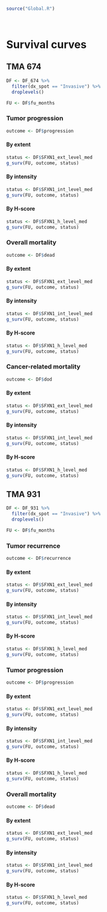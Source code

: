 ```r
source("Global.R")
```

\   

# Survival curves {.tabset .tabset-pills .tabset-fade}
## TMA 674 {.tabset .tabset-pills .tabset-fade}
```r
DF <- DF_674 %>% 
  filter(dx_spot == "Invasive") %>% 
  droplevels()

FU <- DF$fu_months
```

### Tumor progression {.tabset .tabset-pills .tabset-fade}
```r
outcome <- DF$progression
```

#### By extent
```r
status <- DF$SFXN1_ext_level_med
g_surv(FU, outcome, status)
```

#### By intensity
```r
status <- DF$SFXN1_int_level_med
g_surv(FU, outcome, status)
```

#### By H-score
```r
status <- DF$SFXN1_h_level_med
g_surv(FU, outcome, status)
```

### Overall mortality {.tabset .tabset-pills .tabset-fade}
```r
outcome <- DF$dead
```

#### By extent
```r
status <- DF$SFXN1_ext_level_med
g_surv(FU, outcome, status)
```

#### By intensity
```r
status <- DF$SFXN1_int_level_med
g_surv(FU, outcome, status)
```

#### By H-score
```r
status <- DF$SFXN1_h_level_med
g_surv(FU, outcome, status)
```

### Cancer-related mortality {.tabset .tabset-pills .tabset-fade}
```r
outcome <- DF$dod
```

#### By extent
```r
status <- DF$SFXN1_ext_level_med
g_surv(FU, outcome, status)
```

#### By intensity
```r
status <- DF$SFXN1_int_level_med
g_surv(FU, outcome, status)
```

#### By H-score
```r
status <- DF$SFXN1_h_level_med
g_surv(FU, outcome, status)
```

## TMA 931 {.tabset .tabset-pills .tabset-fade}
```r
DF <- DF_931 %>% 
  filter(dx_spot == "Invasive") %>% 
  droplevels()

FU <- DF$fu_months
```

### Tumor recurrence {.tabset .tabset-pills .tabset-fade}
```r
outcome <- DF$recurrence
```

#### By extent
```r
status <- DF$SFXN1_ext_level_med
g_surv(FU, outcome, status)
```

#### By intensity
```r
status <- DF$SFXN1_int_level_med
g_surv(FU, outcome, status)
```

#### By H-score
```r
status <- DF$SFXN1_h_level_med
g_surv(FU, outcome, status)
```

### Tumor progression {.tabset .tabset-pills .tabset-fade}
```r
outcome <- DF$progression
```

#### By extent
```r
status <- DF$SFXN1_ext_level_med
g_surv(FU, outcome, status)
```

#### By intensity
```r
status <- DF$SFXN1_int_level_med
g_surv(FU, outcome, status)
```

#### By H-score
```r
status <- DF$SFXN1_h_level_med
g_surv(FU, outcome, status)
```

### Overall mortality {.tabset .tabset-pills .tabset-fade}
```r
outcome <- DF$dead
```

#### By extent
```r
status <- DF$SFXN1_ext_level_med
g_surv(FU, outcome, status)
```

#### By intensity
```r
status <- DF$SFXN1_int_level_med
g_surv(FU, outcome, status)
```

#### By H-score
```r
status <- DF$SFXN1_h_level_med
g_surv(FU, outcome, status)
```
